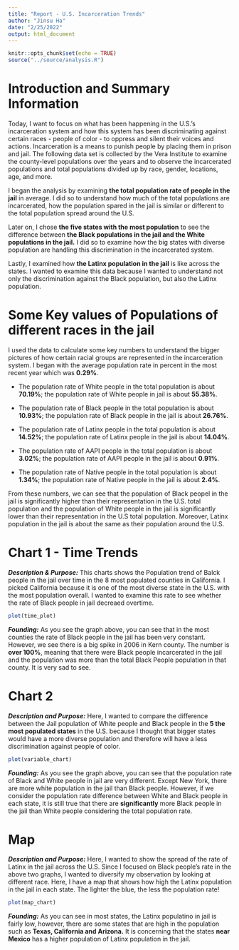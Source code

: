 ```yaml
---
title: "Report - U.S. Incarceration Trends"
author: "Jinsu Ha"
date: "2/25/2022"
output: html_document
---
```


```r
knitr::opts_chunk$set(echo = TRUE)
source("../source/analysis.R")
```

# Introduction and Summary Information
Today, I want to focus on what has been happening in the U.S.'s incarceration system and how this system has been discriminating against certain races - people of color - to oppress and silent their voices and actions. Incarceration is a means to punish people by placing them in prison and jail. The following data set is collected by the Vera Institute to examine the county-level populations over the years and to observe the incarcerated populations and total populations divided up by race, gender, locations, age, and more.

I began the analysis by examining **the total population rate of people in the jail** in 
average. I did so to understand how much of the total populations are incarcerated, 
how the population spared in the jail is similar or different to the total population 
spread around the U.S.

Later on, I chose **the five states with the most population** to see the difference 
between **the Black populations in the jail and the White populations in the jail.** 
I did so to examine how the big states with diverse population are handling this 
discrimination in the incarcerated system.

Lastly, I examined how **the Latinx population in the jail** is like across the states. 
I wanted to examine this data because I wanted to understand not only the discrimination
against the Black population, but also the Latinx population.

# Some Key values of Populations of different races in the jail
I used the data to calculate some key numbers to understand the bigger pictures of how 
certain racial groups are represented in the incarceration system. I began with the 
average population rate in percent in the most recent year which was **0.29%**.

- The population rate of White people in the total population is about **70.19%**; the population rate of White people in jail is about **55.38%**.

- The population rate of Black people in the total population is about **10.93%**; the population rate of Black people in the jail is about **26.76%**.

- The population rate of Latinx people in the total population is about **14.52%**; the population rate of Latinx people in the jail is about **14.04%**.

- The population rate of AAPI people in the total population is about **3.02%**; the population rate of AAPI people in the jail is about **0.91%**.

- The population rate of Native people in the total population is about **1.34%**; the population rate of Native people in the jail is about **2.4%**.

From these numbers, we can see that the population of Black peopel in the jail is significantly higher than their representation in the U.S. total population and the population of White people in the jail is significantly lower than their representation in the U.S total population. Moreover, Latinx population in the jail is about the same as their population around the U.S.

# Chart 1 - Time Trends
***Description & Purpose:*** This charts shows the Population trend of Balck people in the jail over time in the 8 most populated counties in California. I picked California because it is one of the most diverse state in the U.S. with the most population overall. I wanted to examine this rate to see whether the rate of Black people in jail decreaed overtime. 

```r
plot(time_plot)
```

***Founding:*** As you see the graph above, you can see that in the most counties the rate of Black people in the jail has been very constant. However, we see there is a big spike in 2006 in Kern county. The number is **over 100%**, meaning that there were Black people incarcerated in the jail and the population was more than the total Black People population in that county. It is very sad to see.

# Chart 2
***Description and Purpose:*** Here, I wanted to compare the difference between the Jail population of White people and Black people in the **5 the most populated states** in the U.S. because I thought that bigger states would have a more diverse population and therefore will have a less discrimination against people of color. 
```r
plot(variable_chart)
```

***Founding:*** As you see the graph above, you can see that the population rate of Black and White people in jail are very different. Except New York, there are more white population in the jail than Black people. However, if we consider the population rate difference between White and Black people in each state, it is still true that there are **significantly** more Black people in the jail than White people considering the total population rate. 

# Map
***Description and Purpose:*** Here, I wanted to show the spread of the rate of Latinx in the jail across the U.S. Since I focused on Black people's rate in the above two graphs, I wanted to diversify my observation by looking at different race. Here, I have a map that shows how high the Latinx population in the jail in each state. The lighter the blue, the less the population rate!
```r
plot(map_chart)
```

***Founding:*** As you can see in most states, the Latinx populatino in jail is fairly low, however, there are some states that are high in the population such as **Texas, California and Arizona.** It is concerning that the states **near Mexico** has a higher population of Latinx population in the jail. 









